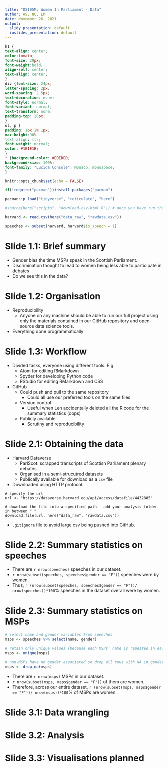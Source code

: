 ---
title: "DS105M: Women In Parliament - Data"
author: AS, NC, LM
date: November 26, 2021
output:
  slidy_presentation: default
  ioslides_presentation: default
---

```{css echo=FALSE}
h1 {
text-align: center;
color:tomato;
font-size: 29px;
font-weight:bold;
align-self: center;
text-align: center;
}
div {font-size: 24px;
letter-spacing: 2px;
word-spacing: 2.5px;
text-decoration: none;
font-style: normal;
font-variant: normal;
text-transform: none;
padding-top: 20px;
}
ul, p {
padding: 1px 2% 1px;
max-height:90%
text-align: ltr;
font-weight: normal;
color: #1E1E1E;
}
* {background-color: #EDEDED;
background-size: 100%;
font-family: "Lucida Console", Monaco, monospace;
}
```

```{r setup, include=FALSE}
knitr::opts_chunk$set(echo = FALSE)
```

```{r packages, include=FALSE}
if(!require("pacman"))install.packages("pacman")

pacman::p_load("tidyverse", "reticulate", "here")
```


```{r data, include=FALSE}
#source(here("scripts", "download-csv-html.R")) # once you have run the script once, you can comment out this line by typing "#" in front of it. Doing this will mean the data loads directly from your local data_raw folder rather than downloading every time.

harvard <- read.csv(here("data_raw", "rawdata.csv"))

speeches <- subset(harvard, harvard$is_speech = 1)
```
# Slide 1.1: Brief summary

  * Gender bias the time MSPs speak in the Scottish Parliament.
  * Discrimination thought to lead to women being less able to participate in debates
  * Do we see this in the data?

# Slide 1.2: Organisation

  * Reproducibility
    * Anyone on any machine should be able to run our full project using only the materials contained in our GitHub repository and open-source data science tools.

  * Everything done programmatically

# Slide 1.3: Workflow

  * Divided tasks, everyone using different tools. E.g.
    * Atom for editing RMarkdown
    * Spyder for developing Python code
    * RStudio for editing RMarkdown and CSS

  * GitHub
    * Could push and pull to the same repository
      * Could all use our preferred tools on the same files
    * Version control
      * Useful when Len accidentally deleted all the R code for the summary statistics (oops)
    * Publicly available
      * Scrutiny and reproducibility

# Slide 2.1: Obtaining the data

  * Harvard Dataverse
    * ParlScot: scrapped transcripts of Scottish Parliament plenary debates.
    * Organised in a semi-strucutred datasets
    * Publically available for download as a `csv` file

  * Downloaded using HTTP protocol.

```
# specify the url
url <- "https://dataverse.harvard.edu/api/access/datafile/4432885"

# download the file into a specified path - add your analysis folder in between " "
download.file(url, here("data_raw", "rawdata.csv"))
```

  * `.gitignore` file to avoid large csv being pushed into GitHub.

# Slide 2.2: Summary statistics on speeches

  * There are `r nrow(speeches)` speeches in our dataset.
  * `r nrow(subset(speeches, speeches$gender == "F"))` speeches were by women.
  * Thus, `r (nrow(subset(speeches, speeches$gender == "F"))/ nrow(speeches))*100`% speeches in the dataset overall were by women.

# Slide 2.3: Summary statistics on MSPs
```{r msps, include = FALSE}
# select name and gender variables from speeches
msps <- speeches %>% select(name, gender)

# retain only unique values (because each MSPs' name is repeated in each speech)
msps <- unique(msps)

# non-MSPs have no gender associated so drop all rows with NA in gender
msps <- drop_na(msps)
```

  * There are `r nrow(msps)` MSPs in our dataset.
  * `r nrow(subset(msps, msps$gender == "F"))` of them are women.
  * Therefore, across our entire dataset, `r (nrow(subset(msps, msps$gender == "F"))/ nrow(msps))*100`% of MSPs are women.

# Slide 3.1: Data wrangling

# Slide 3.2: Analysis

# Slide 3.3: Visualisations planned
